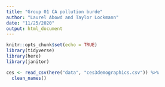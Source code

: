 ```yaml
---
title: "Group 01 CA pollution burde"
author: "Laurel Abowd and Taylor Lockmann"
date: "11/25/2020"
output: html_document
---
```


```r
knitr::opts_chunk$set(echo = TRUE)
library(tidyverse)
library(here)
library(janitor)
```

```r
ces <- read_csv(here("data", "ces3demographics.csv")) %>% 
  clean_names()
```


